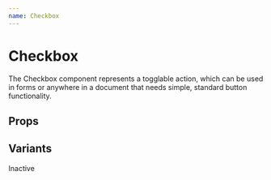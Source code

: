 ```yaml
---
name: Checkbox
---
```



# Checkbox

The Checkbox component represents a togglable action, which can be used in forms or anywhere in a document that needs simple, standard button functionality.

## Props

<Props of={Checkbox} />

## Variants

<Playground>
  <Checkbox>Inactive</Checkbox>
</Playground>

